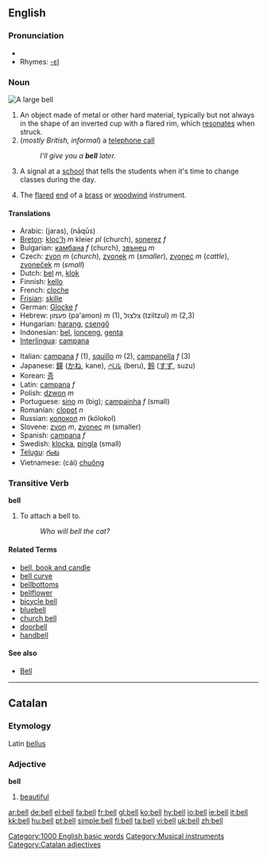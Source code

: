 {{see|bel}}
{{wikipedia}}

==English==

===Pronunciation===
*{{audio|en-us-bell.ogg|Audio (US)}}
*Rhymes: [[Rhymes:English:-ɛl|-ɛl]]

===Noun===
[[Image:Dzwon z Jasnej Góry.jpg|thumb|A large '''bell''']]
{{en-noun}}

# An object made of metal or other hard material, typically but not always in the shape of an inverted cup with a flared rim, which [[resonate]]s when struck.
#(''mostly British, informal'') a [[telephone call]]
#:''I'll give you a '''bell''' later.''
# A signal at a [[school]] that tells the students when it's time to change classes during the day.
#{{music}} The [[flared]] [[end]] of a [[brass]] or [[woodwind]] instrument.

====Translations====
{{top}}
*Arabic: {{ARchar|[[جرس]]}} (jaras), {{ARchar|[[ناقوس]]}} (nāqūs)
*[[Breton]]: [[kloc'h]] ''m'' kleier ''pl'' (church), [[sonerez]] ''f''
*Bulgarian: [[камбана]] ''f'' (church), [[звънец]] ''m''
*Czech: [[zvon]] ''m'' (''church''), [[zvonek]] ''m'' (''smaller''),  [[zvonec]] ''m'' (''cattle''), [[zvoneček]] ''m'' (''small'') 
*Dutch: [[bel]] ''m'', [[klok]]
*Finnish: [[kello]]
*French: [[cloche]]
*[[Frisian]]: [[skille]]
*German: [[Glocke]] ''f''
*Hebrew: פעמון (pa'amon) ''m'' (1), צלצול (tziltzul) ''m'' (2,3)
*Hungarian: [[harang]], [[csengő]]
*Indonesian: [[bel]], [[lonceng]], [[genta]]
*[[Interlingua]]: [[campana]]
{{mid}}
*Italian: [[campana]] ''f'' (1), [[squillo]] ''m'' (2), [[campanella]] ''f'' (3) 
*Japanese: [[鐘]] ([[かね]], kane), [[ベル]] (beru), [[鈴]] ([[すず]], suzu)
*Korean: [[종]]
*Latin: [[campana]] ''f''
*Polish: [[dzwon]] ''m''
*Portuguese: [[sino]] ''m'' (big); [[campainha]] ''f'' (small)
*Romanian: [[clopot]] ''n''
*Russian: [[колокол]] ''m'' (kólokol)
*Slovene: [[zvon]] ''m'', [[zvonec]] ''m'' (smaller)
*Spanish: [[campana]] ''f''
*Swedish: [[klocka]], [[pingla]] (small)
*[[Telugu]]: [[గంట]]
*Vietnamese: (cái) [[chuông]]
{{bottom}}

===Transitive Verb===
'''bell'''

# To attach a bell to.
#: ''Who will bell the cat?''

====Related Terms====
*[[bell, book and candle]]
*[[bell curve]]
*[[bellbottoms]]
*[[bellflower]]
*[[bicycle bell]]
*[[bluebell]]
*[[church bell]]
*[[doorbell]]
*[[handbell]]

====See also====
* [[Bell]]

----

==Catalan==
===Etymology===
Latin [[bellus]]
===Adjective===
'''bell'''

# [[beautiful]]

[[Category:1000 English basic words]]
[[Category:Musical instruments]]
[[Category:Catalan adjectives]]

[[ar:bell]]
[[de:bell]]
[[el:bell]]
[[fa:bell]]
[[fr:bell]]
[[gl:bell]]
[[ko:bell]]
[[hy:bell]]
[[io:bell]]
[[ie:bell]]
[[it:bell]]
[[kk:bell]]
[[hu:bell]]
[[pt:bell]]
[[simple:bell]]
[[fi:bell]]
[[ta:bell]]
[[vi:bell]]
[[uk:bell]]
[[zh:bell]]